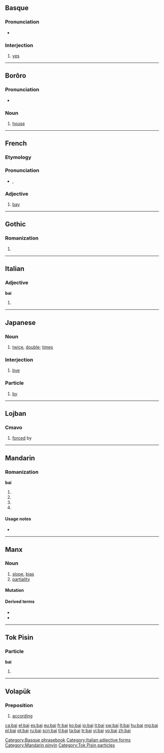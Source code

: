 {{also|bāi|bái|bǎi|bài|băi|Bai}}
==Basque==

===Pronunciation===
* {{IPA|/baj/|lang=eu}}

===Interjection===
{{head|eu|interjection}}

# [[yes]]

[[Category:Basque phrasebook]]

----

==Borôro==

===Pronunciation===
* {{IPA|/bai̯/|lang=bor}}

===Noun===
{{infl|bor|noun}}

# [[house]]

----

==French==

===Etymology===
{{etyl|la|fr}} {{term|lang=la|badius}}

===Pronunciation===
* {{IPA|/bɛ/|lang=fr}}, {{SAMPA|/bE/}}

===Adjective===
{{fr-adj}}

# [[bay]]

----

==Gothic==

===Romanization===
{{got-rom}}

# {{got-romanization of|𐌱𐌰𐌹}}

----

==Italian==

===Adjective===
'''bai''' {{m}}

# {{form of|masculine plural|baio|lang=it}}

[[Category:Italian adjective forms]]

----

==Japanese==

===Noun===
{{ja-noun|r|hira=ばい|hidx=はい'}}

# {{ja-def|倍}} [[twice]], [[double]]; [[times]]

===Interjection===
{{ja-pos|r|interjection|kata=バイ|hidx=はい'}}

# {{ja-def|バイ}} [[bye]]

===Particle===
{{ja-pos|r|particle|kata=バイ|hidx=はい'}}

# {{ja-def|バイ}} [[by]]

----

==Lojban==

===Cmavo===
{{jbo-cmavo}}

# [[forced]] by

----

==Mandarin==

===Romanization===
'''bai'''

# {{nonstandard spelling of|lang=cmn|sc=Latn|[[bāi]]}}
# {{nonstandard spelling of|lang=cmn|sc=Latn|[[bái]]}}
# {{nonstandard spelling of|lang=cmn|sc=Latn|[[bǎi]]}}
# {{nonstandard spelling of|lang=cmn|sc=Latn|[[bài]]}}

====Usage notes====
* {{zh-tone}}

[[Category:Mandarin pinyin]]

----

==Manx==

===Noun===
{{gv-noun|g=m|gen=bai|pl=baiaghyn}}

# [[slope]], [[bias]]
# [[partiality]]

====Mutation====
{{gv mut cons|b|ai}}

====Derived terms====
* {{l|gv|baiagh}}
* {{l|gv|neuvaiaght}}

----

==Tok Pisin==

===Particle===
'''bai'''

# {{non-gloss definition|indicates [[future]] tense}}

[[Category:Tok Pisin particles]]

----

==Volapük==

===Preposition===
{{head|vo|preposition}}

# [[according]]

[[ca:bai]]
[[el:bai]]
[[es:bai]]
[[eu:bai]]
[[fr:bai]]
[[ko:bai]]
[[io:bai]]
[[it:bai]]
[[sw:bai]]
[[lt:bai]]
[[hu:bai]]
[[mg:bai]]
[[pl:bai]]
[[pt:bai]]
[[ru:bai]]
[[scn:bai]]
[[tl:bai]]
[[ta:bai]]
[[tr:bai]]
[[vi:bai]]
[[vo:bai]]
[[zh:bai]]